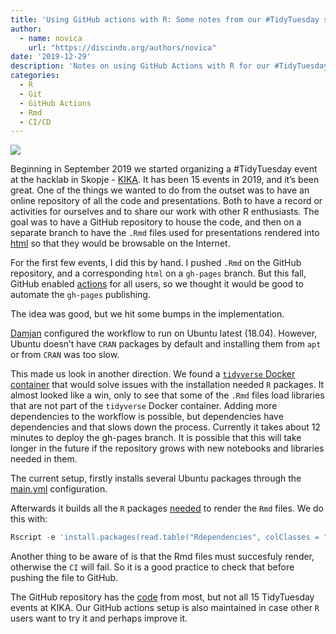 ```yaml
---
title: 'Using GitHub actions with R: Some notes from our #TidyTuesday setup'
author: 
  - name: novica
    url: "https://discindo.org/authors/novica"
date: '2019-12-29'
description: 'Notes on using GitHub Actions with R for our #TidyTuesday setup, including automation of gh-pages publishing and handling dependencies.'
categories:
  - R
  - Git
  - GitHub Actions
  - Rmd
  - CI/CD
---
```


[![](https://ko-fi.com/img/githubbutton_sm.svg)](https://ko-fi.com/J3J8133RYV)

Beginning in September 2019 we started organizing a #TidyTuesday event 
at the hacklab in Skopje - [KIKA](https://kika.spodeli.org/). It has 
been 15 events in 2019, and it's been great. One of the things we wanted 
to do from the outset was to have an online repository of all the code 
and presentations. Both to have a record or activities for ourselves 
and to share our work with other R enthusiasts. The goal was to have a 
GitHub repository to house the code, and then on a separate branch to 
have the `.Rmd` files used for presentations rendered into 
[html](https://discindo.github.io/TidyTuesdayAtKIKA/) so that they would 
be browsable on the Internet.

For the first few events, I did this by hand. I pushed `.Rmd` on the GitHub 
repository, and a corresponding `html` on a `gh-pages` branch. But this 
fall, GitHub enabled [actions](https://github.com/features/actions) for 
all users, so we thought it would be good to automate the `gh-pages` publishing.

The idea was good, but we hit some bumps in the implementation.

[Damjan](https://damjan.softver.org.mk/) configured the workflow to run 
on Ubuntu latest (18.04). However, Ubuntu doesn't have `CRAN` packages 
by default and installing them from `apt` or from `CRAN` was too slow. 

This made us look in another direction. We found a 
[`tidyverse` Docker container](https://hub.docker.com/r/rocker/tidyverse/) 
that would solve issues with the installation needed `R` packages. It 
almost looked like a win, only to see that some of the `.Rmd` files 
load libraries that are not part of the `tidyverse` Docker container. 
Adding more dependencies to the workflow is possible, but dependencies 
have dependencies and that slows down the process. Currently it takes 
about 12 minutes to deploy the gh-pages branch. It is possible that this 
will take longer in the future if the repository grows with new notebooks 
and libraries needed in them.

The current setup, firstly installs several Ubuntu packages through 
the [main.yml](https://github.com/discindo/TidyTuesdayAtKIKA/blob/master/.github/workflows/main.yml) configuration.

Afterwards it builds all the `R` packages 
[needed](https://github.com/discindo/TidyTuesdayAtKIKA/blob/master/Rdependencies) 
to render the `Rmd` files. We do this with:

```r
Rscript -e 'install.packages(read.table("Rdependencies", colClasses = "character")[,1])'
```

Another thing to be aware of is that the Rmd files must succesfuly render, 
otherwise the `CI` will fail. So it is a good practice to check that before 
pushing the file to GitHub.

The GitHub repository has the [code](https://github.com/discindo/TidyTuesdayAtKIKA) 
from most, but not all 15 TidyTuesday events at KIKA. Our GitHub actions setup is 
also maintained in case other `R` users want to try it and perhaps improve it.